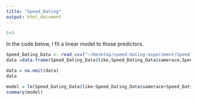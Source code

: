 ```yaml
---
title: "Speed_Dating"
output: html_document
---
```


```r
5+3
```

In the code below, I fit a linear model to those predictors. 

```r
Speed_Dating_Data <- read_csv("~/Desktop/speed-dating-experiment/Speed Dating Data.csv")
data =data.frame(Speed_Dating_Data$like,Speed_Dating_Data$samerace,Speed_Dating_Data$int_corr)

data = na.omit(data)
data

model = lm(Speed_Dating_Data$like~Speed_Dating_Data$samerace+Speed_Dating_Data$int_corr+Speed_Dating_Data$attr+Speed_Dating_Data$sinc+Speed_Dating_Data$intel+Speed_Dating_Data$fun+Speed_Dating_Data$amb+Speed_Dating_Data$shar,data=data)
summary(model)
```

